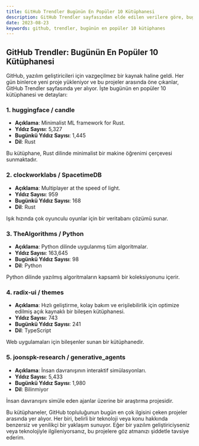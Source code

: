 ```yaml
---
title: GitHub Trendler Bugünün En Popüler 10 Kütüphanesi
description: GitHub Trendler sayfasından elde edilen verilere göre, bugün en popüler olan 10 kütüphaneyi detaylı bir şekilde inceleyin.
date: 2023-08-23
keywords: github, trendler, bugünün en popüler 10 kütüphanes
---
```


## GitHub Trendler: Bugünün En Popüler 10 Kütüphanesi

GitHub, yazılım geliştiricileri için vazgeçilmez bir kaynak haline geldi. Her gün binlerce yeni proje yükleniyor ve bu projeler arasında öne çıkanlar, GitHub Trendler sayfasında yer alıyor. İşte bugünün en popüler 10 kütüphanesi ve detayları:

### 1. huggingface / candle
- **Açıklama**: Minimalist ML framework for Rust.
- **Yıldız Sayısı**: 5,327
- **Bugünkü Yıldız Sayısı**: 1,445
- **Dil**: Rust

Bu kütüphane, Rust dilinde minimalist bir makine öğrenimi çerçevesi sunmaktadır.

### 2. clockworklabs / SpacetimeDB
- **Açıklama**: Multiplayer at the speed of light.
- **Yıldız Sayısı**: 959
- **Bugünkü Yıldız Sayısı**: 168
- **Dil**: Rust

Işık hızında çok oyunculu oyunlar için bir veritabanı çözümü sunar.

### 3. TheAlgorithms / Python
- **Açıklama**: Python dilinde uygulanmış tüm algoritmalar.
- **Yıldız Sayısı**: 163,645
- **Bugünkü Yıldız Sayısı**: 98
- **Dil**: Python

Python dilinde yazılmış algoritmaların kapsamlı bir koleksiyonunu içerir.

### 4. radix-ui / themes
- **Açıklama**: Hızlı geliştirme, kolay bakım ve erişilebilirlik için optimize edilmiş açık kaynaklı bir bileşen kütüphanesi.
- **Yıldız Sayısı**: 743
- **Bugünkü Yıldız Sayısı**: 241
- **Dil**: TypeScript

Web uygulamaları için bileşenler sunan bir kütüphanedir.

### 5. joonspk-research / generative_agents
- **Açıklama**: İnsan davranışının interaktif simülasyonları.
- **Yıldız Sayısı**: 5,433
- **Bugünkü Yıldız Sayısı**: 1,980
- **Dil**: Bilinmiyor

İnsan davranışını simüle eden ajanlar üzerine bir araştırma projesidir.


Bu kütüphaneler, GitHub topluluğunun bugün en çok ilgisini çeken projeler arasında yer alıyor. Her biri, belirli bir teknoloji veya konu hakkında benzersiz ve yenilikçi bir yaklaşım sunuyor. Eğer bir yazılım geliştiriciyseniz veya teknolojiyle ilgileniyorsanız, bu projelere göz atmanızı şiddetle tavsiye ederim.